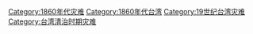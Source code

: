 [[Category:1860年代灾难|Category:1860年代灾难]]
[[Category:1860年代台湾|Category:1860年代台湾]]
[[Category:19世纪台湾灾难|Category:19世纪台湾灾难]]
[[Category:台湾清治时期灾难|Category:台湾清治时期灾难]]